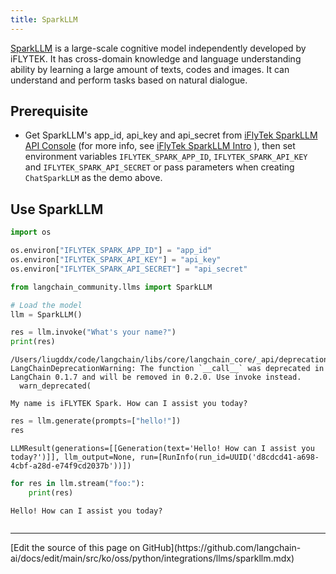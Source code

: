 ```yaml
---
title: SparkLLM
---
```


[SparkLLM](https://xinghuo.xfyun.cn/spark) is a large-scale cognitive model independently developed by iFLYTEK.
It has cross-domain knowledge and language understanding ability by learning a large amount of texts, codes and images.
It can understand and perform tasks based on natural dialogue.

## Prerequisite

- Get SparkLLM's app_id, api_key and api_secret from [iFlyTek SparkLLM API Console](https://console.xfyun.cn/services/bm3) (for more info, see [iFlyTek SparkLLM Intro](https://xinghuo.xfyun.cn/sparkapi) ), then set environment variables `IFLYTEK_SPARK_APP_ID`, `IFLYTEK_SPARK_API_KEY` and `IFLYTEK_SPARK_API_SECRET` or pass parameters when creating `ChatSparkLLM` as the demo above.

## Use SparkLLM

```python
import os

os.environ["IFLYTEK_SPARK_APP_ID"] = "app_id"
os.environ["IFLYTEK_SPARK_API_KEY"] = "api_key"
os.environ["IFLYTEK_SPARK_API_SECRET"] = "api_secret"
```

```python
from langchain_community.llms import SparkLLM

# Load the model
llm = SparkLLM()

res = llm.invoke("What's your name?")
print(res)
```

```output
/Users/liugddx/code/langchain/libs/core/langchain_core/_api/deprecation.py:117: LangChainDeprecationWarning: The function `__call__` was deprecated in LangChain 0.1.7 and will be removed in 0.2.0. Use invoke instead.
  warn_deprecated(
```
```output
My name is iFLYTEK Spark. How can I assist you today?
```

```python
res = llm.generate(prompts=["hello!"])
res
```

```output
LLMResult(generations=[[Generation(text='Hello! How can I assist you today?')]], llm_output=None, run=[RunInfo(run_id=UUID('d8cdcd41-a698-4cbf-a28d-e74f9cd2037b'))])
```

```python
for res in llm.stream("foo:"):
    print(res)
```

```output
Hello! How can I assist you today?
```

```python

```

---

<Callout icon="pen-to-square" iconType="regular">
  [Edit the source of this page on GitHub](https://github.com/langchain-ai/docs/edit/main/src/ko/oss/python/integrations/llms/sparkllm.mdx)
</Callout>
